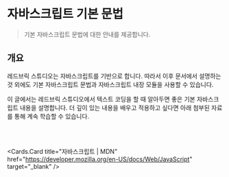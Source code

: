 
# 자바스크립트 기본 문법

> 기본 자바스크립트 문법에 대한 안내를 제공합니다.

## 개요

레드브릭 스튜디오는 자바스크립트를 기반으로 합니다. 따라서 이후 문서에서 설명하는 것 외에도 기본 자바스크립트 문법과 자바스크립트 내장 모듈을 사용할 수 있습니다.

이 글에서는 레드브릭 스튜디오에서 텍스트 코딩을 할 때 알아두면 좋은 기본 자바스크립트 내용을 설명합니다. 더 깊이 있는 내용을 배우고 적용하고 싶다면 아래 첨부된 자료를 통해 계속 학습할 수 있습니다.

<br />
<Cards.Card
  title="자바스크립트 튜토리얼"
  href="https://www.w3schools.com/js/"
  target="_blank"
/>
<br />

<Cards.Card
  title="자바스크립트 | MDN"
  href="https://developer.mozilla.org/en-US/docs/Web/JavaScript"
  target="_blank"
/>
